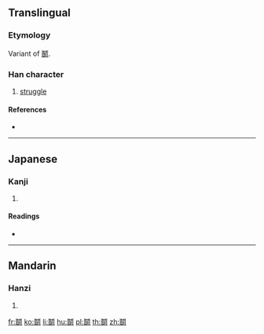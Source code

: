 {{character info/new}}
{{also|鬥|鬭}}
==Translingual==

===Etymology===
Variant of [[鬭]].

===Han character===
{{Han char|rn=191|rad=鬥|as=14|sn=24|four=|canj=LNBML}}

# [[struggle]]

====References====
* {{Han ref|kx=1458.071|hdz=74517.031|uh=9B2C|ud=39724}}

----

==Japanese==

===Kanji===
{{ja-kanji|grade=|rs=鬥14}}

# {{defn|lang=ja|sort=鬥14}}

====Readings====
* {{ja-readings|on=[[とう]] (tō)|kun=[[たたかう]] (tatakau), [[あらそう]] (arasou)}}

----

==Mandarin==

===Hanzi===
{{cmn-hanzi|pin=[[dòu]] ([[dou4]]), [[è]] ([[e4]]), [[gé]] ([[ge2]])|wg=tou<sup>4</sup>, o<sup>4</sup>, ko<sup>2</sup>}}

# {{defn|lang=cmn|sort=鬥14}}

[[fr:鬬]]
[[ko:鬬]]
[[li:鬬]]
[[hu:鬬]]
[[pl:鬬]]
[[th:鬬]]
[[zh:鬬]]